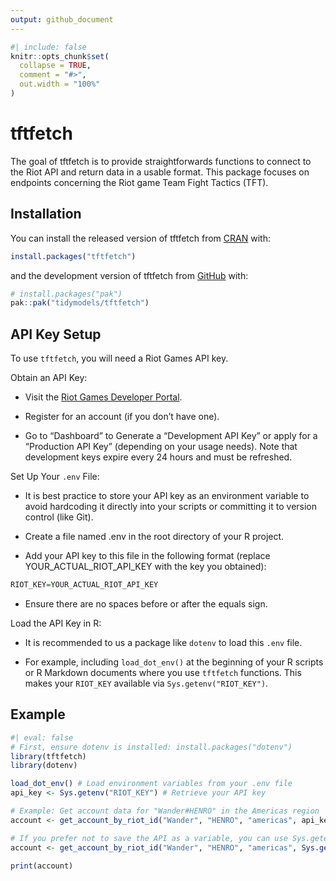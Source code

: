 ```yaml
---
output: github_document
---
```


<!-- README.md is generated from README.Rmd. Please edit this file -->

```r
#| include: false
knitr::opts_chunk$set(
  collapse = TRUE,
  comment = "#>",
  out.width = "100%"
)
```

# tftfetch

The goal of tftfetch is to provide straightforwards functions to connect to the 
Riot API and return data in a usable format. This package focuses on endpoints
concerning the Riot game Team Fight Tactics (TFT).

## Installation

You can install the released version of tftfetch from [CRAN](https://CRAN.R-project.org){target="_blank"} with:

``` r
install.packages("tftfetch")
```

and the development version of tftfetch from [GitHub](https://github.com/){target="_blank"} with:

``` r
# install.packages("pak")
pak::pak("tidymodels/tftfetch")
```

## API Key Setup
To use `tftfetch`, you will need a Riot Games API key.

Obtain an API Key:

- Visit the [Riot Games Developer Portal](https://developer.riotgames.com/){target="_blank"}.

- Register for an account (if you don't have one).

- Go to "Dashboard" to Generate a "Development API Key" or apply for a "Production API Key" (depending on your usage needs). Note that development keys expire every 24 hours and must be refreshed.

Set Up Your `.env` File:

- It is best practice to store your API key as an environment variable to avoid hardcoding it directly into your scripts or committing it to version control (like Git).

- Create a file named .env in the root directory of your R project.

- Add your API key to this file in the following format (replace YOUR_ACTUAL_RIOT_API_KEY with the key you obtained):

``` r
RIOT_KEY=YOUR_ACTUAL_RIOT_API_KEY
```

- Ensure there are no spaces before or after the equals sign.

Load the API Key in R:

- It is recommended to us a package like `dotenv` to load this `.env` file.

- For example, including `load_dot_env()` at the beginning of your R 
scripts or R Markdown documents where you use `tftfetch` functions. This makes 
your `RIOT_KEY` available via `Sys.getenv("RIOT_KEY")`.

## Example

```r
#| eval: false
# First, ensure dotenv is installed: install.packages("dotenv")
library(tftfetch)
library(dotenv)

load_dot_env() # Load environment variables from your .env file
api_key <- Sys.getenv("RIOT_KEY") # Retrieve your API key

# Example: Get account data for "Wander#HENRO" in the Americas region
account <- get_account_by_riot_id("Wander", "HENRO", "americas", api_key)

# If you prefer not to save the API as a variable, you can use Sys.getenv("RIOT_KEY") directly in the function
account <- get_account_by_riot_id("Wander", "HENRO", "americas", Sys.getenv("RIOT_KEY"))

print(account)
```


